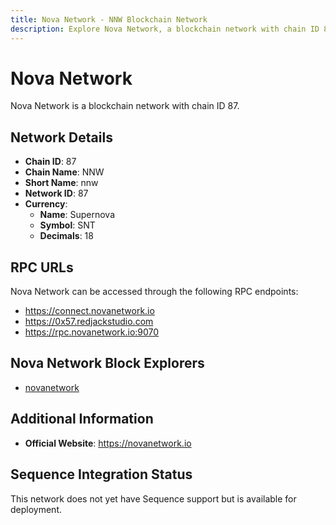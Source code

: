 ```yaml
--- 
title: Nova Network - NNW Blockchain Network
description: Explore Nova Network, a blockchain network with chain ID 87. Learn about its native currency, Supernova, and how to interact with the network.
---
```


# Nova Network

Nova Network is a blockchain network with chain ID 87.

## Network Details

- **Chain ID**: 87
- **Chain Name**: NNW
- **Short Name**: nnw
- **Network ID**: 87
- **Currency**: 
  - **Name**: Supernova
  - **Symbol**: SNT
  - **Decimals**: 18

## RPC URLs

Nova Network can be accessed through the following RPC endpoints:

- https://connect.novanetwork.io
- https://0x57.redjackstudio.com
- https://rpc.novanetwork.io:9070

## Nova Network Block Explorers

- [novanetwork](https://explorer.novanetwork.io)

## Additional Information

- **Official Website**: https://novanetwork.io

## Sequence Integration Status

This network does not yet have Sequence support but is available for deployment.
